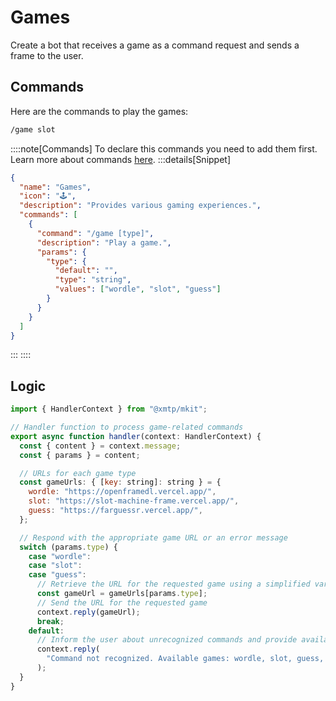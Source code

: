 # Games

Create a bot that receives a game as a command request and sends a frame to the user.

## Commands

Here are the commands to play the games:

```bash [cmd]
/game slot
```

::::note[Commands]
To declare this commands you need to add them first. Learn more about commands [here](/concepts/commands).
:::details[Snippet]

```json
{
  "name": "Games",
  "icon": "🕹️",
  "description": "Provides various gaming experiences.",
  "commands": [
    {
      "command": "/game [type]",
      "description": "Play a game.",
      "params": {
        "type": {
          "default": "",
          "type": "string",
          "values": ["wordle", "slot", "guess"]
        }
      }
    }
  ]
}
```

:::
::::

## Logic

```jsx [src/handler/games.ts]
import { HandlerContext } from "@xmtp/mkit";

// Handler function to process game-related commands
export async function handler(context: HandlerContext) {
  const { content } = context.message;
  const { params } = content;

  // URLs for each game type
  const gameUrls: { [key: string]: string } = {
    wordle: "https://openframedl.vercel.app/",
    slot: "https://slot-machine-frame.vercel.app/",
    guess: "https://farguessr.vercel.app/",
  };

  // Respond with the appropriate game URL or an error message
  switch (params.type) {
    case "wordle":
    case "slot":
    case "guess":
      // Retrieve the URL for the requested game using a simplified variable assignment
      const gameUrl = gameUrls[params.type];
      // Send the URL for the requested game
      context.reply(gameUrl);
      break;
    default:
      // Inform the user about unrecognized commands and provide available options
      context.reply(
        "Command not recognized. Available games: wordle, slot, guess, or help.",
      );
  }
}
```
